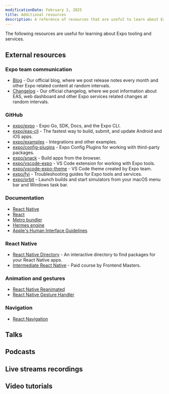 ```yaml
---
modificationDate: February 3, 2025
title: Additional resources
description: A reference of resources that are useful to learn about Expo tooling and services.
---
```



The following resources are useful for learning about Expo tooling and services.

## External resources

### Expo team communication

- [Blog](https://expo.dev/blog) - Our official blog, where we post release notes every month and other Expo related content at random intervals.
- [Changelog](https://expo.dev/changelog) - Our official changelog, where we post information about EAS, web dashboard and other Expo services related changes at random intervals.

### GitHub

- [expo/expo](https://github.com/expo/expo) - Expo Go, SDK, Docs, and the Expo CLI.
- [expo/eas-cli](https://github.com/expo/eas-cli) - The fastest way to build, submit, and update Android and iOS apps.
- [expo/examples](https://github.com/expo/examples) - Integrations and other examples.
- [expo/config-plugins](https://github.com/expo/config-plugins) - Expo Config Plugins for working with third-party packages.
- [expo/snack](https://github.com/expo/snack) - Build apps from the browser.
- [expo/vscode-expo](https://github.com/expo/vscode-expo) - VS Code extension for working with Expo tools.
- [expo/vscode-expo-theme](https://github.com/expo/vscode-expo-theme) - VS Code theme created by Expo team.
- [expo/fyi](https://github.com/expo/fyi) - Troubleshooting guides for Expo tools and services.
- [expo/orbit](https://github.com/expo/orbit) - Launch builds and start simulators from your macOS menu bar and Windows task bar.

### Documentation

- [React Native](https://reactnative.dev/docs/getting-started)
- [React](https://react.dev/learn)
- [Metro bundler](https://metrobundler.dev/)
- [Hermes engine](https://hermesengine.dev/)
- [Apple's Human Interface Guidelines](https://developer.apple.com/design/human-interface-guidelines/guidelines/overview/)

### React Native

- [React Native Directory](https://reactnative.directory/) - An interactive directory to find packages for your React Native apps.
- [Intermediate React Native](https://frontendmasters.com/courses/intermediate-react-native/) - Paid course by Frontend Masters.

### Animation and gestures

- [React Native Reanimated](/versions/latest/sdk/reanimated/)
- [React Native Gesture Handler](/versions/latest/sdk/gesture-handler/)

### Navigation

- [React Navigation](https://reactnavigation.org/)

## Talks

<CollapsibleTalksGridWrapper items={TALKS} />

## Podcasts

<CollapsibleTalksGridWrapper items={PODCASTS} />

## Live streams recordings

<CollapsibleTalksGridWrapper items={LIVE_STREAMS} />

## Video tutorials

<CollapsibleTalksGridWrapper items={YOUTUBE_VIDEOS} />
